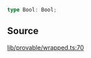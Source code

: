 ```ts
type Bool: Bool;
```

## Source

[lib/provable/wrapped.ts:70](https://github.com/o1-labs/o1js/blob/6ebbc23710f6de023fea6d83dc93c5a914c571f2/src/lib/provable/wrapped.ts#L70)
